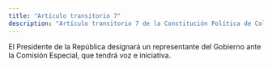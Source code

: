 ```yaml
---
title: "Artículo transitorio 7"
description: "Artículo transitorio 7 de la Constitución Política de Colombia"
---
```


El Presidente de la República designará un representante del Gobierno ante la Comisión Especial, que tendrá voz e iniciativa.
